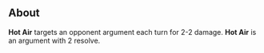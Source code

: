 {{Reupload}}

{{CardPage
|quote = Nothing you've been saying has meant much of anything.
|description = Create: If this argument is destroyed by you, recreate it and increase its damage by 3.<br/>[[Expend]]
|cost = 1
|character = Smith
|rarity = Uncommon
|decktype = Negotiation
|cardtype = Hostility
|keywords = [[Expend]]
|expreq = 7
|upgrade1 = Boosted Hot Air
|upgrade1summary = 
|upgrade2 = Enduring Hot Air
|upgrade2summary = Remove: [[Expend]]
}}
==About==
'''Hot Air''' targets an opponent argument each turn for 2-2 damage. '''Hot Air''' is an argument with 2 resolve.